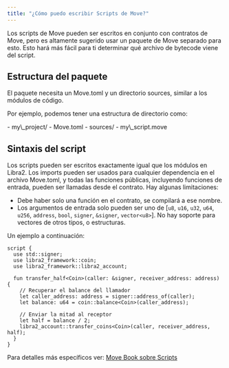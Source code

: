 ```yaml
---
title: "¿Cómo puedo escribir Scripts de Move?"
---
```



Los scripts de Move pueden ser escritos en conjunto con contratos de Move, pero es altamente
sugerido usar un paquete de Move separado para esto. Esto hará más fácil para
ti determinar qué archivo de bytecode viene del script.

## Estructura del paquete

El paquete necesita un Move.toml y un directorio sources, similar a los módulos de código.

Por ejemplo, podemos tener una estructura de directorio como:

<FileTree>
  - my\_project/
    - Move.toml
    - sources/
      - my\_script.move
</FileTree>

## Sintaxis del script

Los scripts pueden ser escritos exactamente igual que los módulos en Libra2. Los imports pueden ser usados
para cualquier dependencia en el archivo Move.toml, y todas las funciones públicas, incluyendo
funciones de entrada, pueden ser llamadas desde el contrato. Hay algunas limitaciones:

- Debe haber solo una función en el contrato, se compilará a ese nombre.
- Los argumentos de entrada solo pueden ser uno de
  \[`u8`, `u16`, `u32`, `u64`, `u256`, `address`, `bool`, `signer`, `&signer`, `vector<u8>`].
  No hay soporte para vectores de otros tipos, o estructuras.

Un ejemplo a continuación:

```move
script {
  use std::signer;
  use libra2_framework::coin;
  use libra2_framework::libra2_account;

  fun transfer_half<Coin>(caller: &signer, receiver_address: address) {
    // Recuperar el balance del llamador
    let caller_address: address = signer::address_of(caller);
    let balance: u64 = coin::balance<Coin>(caller_address);

    // Enviar la mitad al receptor
    let half = balance / 2;
    libra2_account::transfer_coins<Coin>(caller, receiver_address, half);
  }
}
```

Para detalles más específicos ver:
[Move Book sobre Scripts](/build/smart-contracts/book/modules-and-scripts)
